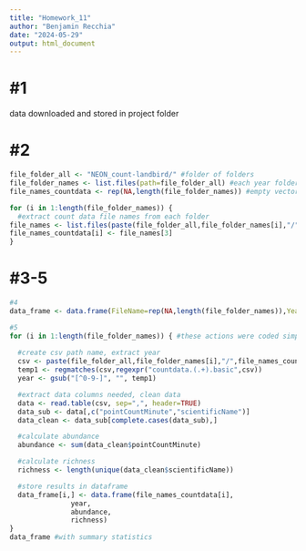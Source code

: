 ```yaml
---
title: "Homework_11"
author: "Benjamin Recchia"
date: "2024-05-29"
output: html_document
---
```


# #1
data downloaded and stored in project folder

# #2
```r

file_folder_all <- "NEON_count-landbird/" #folder of folders
file_folder_names <- list.files(path=file_folder_all) #each year folder vector
file_names_countdata <- rep(NA,length(file_folder_names)) #empty vector

for (i in 1:length(file_folder_names)) {
  #extract count data file names from each folder
file_names <- list.files(paste(file_folder_all,file_folder_names[i],"/",sep=""))
file_names_countdata[i] <- file_names[3]
}
```

# #3-5
```r
#4
data_frame <- data.frame(FileName=rep(NA,length(file_folder_names)),Year=NA,Abundance=NA,Richness=NA) # generate empty dataframe

#5
for (i in 1:length(file_folder_names)) { #these actions were coded simply enough to not need their own functions
  
  #create csv path name, extract year
  csv <- paste(file_folder_all,file_folder_names[i],"/",file_names_countdata[i],sep="")
  temp1 <- regmatches(csv,regexpr("countdata.(.+).basic",csv))
  year <- gsub("[^0-9-]", "", temp1)

  #extract data columns needed, clean data
  data <- read.table(csv, sep=",", header=TRUE)
  data_sub <- data[,c("pointCountMinute","scientificName")]
  data_clean <- data_sub[complete.cases(data_sub),]

  #calculate abundance
  abundance <- sum(data_clean$pointCountMinute)

  #calculate richness
  richness <- length(unique(data_clean$scientificName))

  #store results in dataframe
  data_frame[i,] <- data.frame(file_names_countdata[i],
               year,
               abundance,
               richness)
}
data_frame #with summary statistics
```